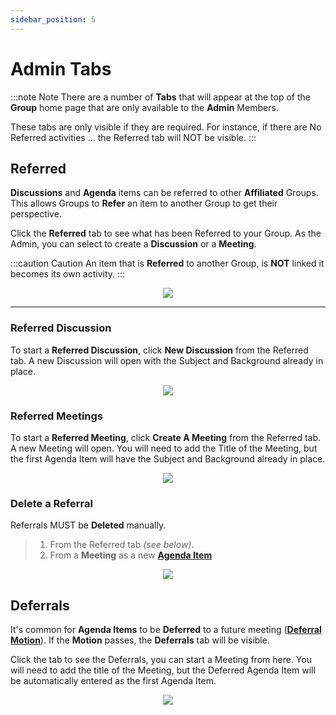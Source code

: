 ```yaml
---
sidebar_position: 5
---
```



# Admin Tabs

:::note Note
There are a number of **Tabs** that will appear at the top of the **Group** home page that are only available to the **Admin** Members.

These tabs are only visible if they are required. For instance, if there are No Referred activities ... the Referred tab will NOT be visible.
:::

## Referred

**Discussions** and **Agenda** items can be referred to other **Affiliated** Groups. This allows Groups to **Refer** an item to another Group to get their perspective.

Click the **Referred** tab to see what has been Referred to your Group. As the Admin, you can select to create a **Discussion** or a **Meeting**.

:::caution Caution
An item that is **Referred** to another Group, is **NOT** linked it becomes its own activity.
:::

<center>
	<img src={useBaseUrl('/img/administration/tabReferral-1.gif')} />
</center>

---

### Referred Discussion

To start a **Referred Discussion**, click **New Discussion** from the Referred tab. A new Discussion will open with the Subject and Background already in place.

<center>
	<img src={useBaseUrl('/img/administration/referralDiscussion-1.gif')} />
</center>

### Referred Meetings

To start a **Referred Meeting**, click **Create A Meeting** from the Referred tab. A new Meeting will open. You will need to add the Title of the Meeting, but the first Agenda Item will have the Subject and Background already in place.

<center>
	<img src={useBaseUrl('/img/administration/referralMeeting-1.gif')} />
</center>

### Delete a Referral

Referrals MUST be **Deleted** manually.

> 1. From the Referred tab _(see below)_.
> 1. From a **Meeting** as a new [**Agenda Item**](../meetings/meetings#add-agenda-items)

<center>
	<img src={useBaseUrl('/img/administration/delReferral-1.gif')} />
</center>

## Deferrals

It's common for **Agenda Items** to be **Deferred** to a future meeting ([**Deferral Motion**](../meetings/motions#deferral-motion)). If the **Motion** passes, the **Deferrals** tab will be visible.

Click the tab to see the Deferrals, you can start a Meeting from here. You will need to add the title of the Meeting, but the Deferred Agenda Item will be automatically entered as the first Agenda Item.

<center>
	<img src={useBaseUrl('/img/administration/deferrals-1.gif')} />
</center>
